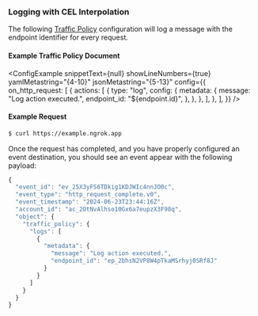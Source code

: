 
### Logging with CEL Interpolation

The following [Traffic Policy](/docs/traffic-policy/)
configuration will log a message with the endpoint identifier for every request.

#### Example Traffic Policy Document

<ConfigExample
	snippetText={null}
	showLineNumbers={true}
	yamlMetastring="{4-10}"
	jsonMetastring="{5-13}"
	config={{
		on_http_request: [
			{
				actions: [
					{
						type: "log",
						config: {
							metadata: {
								message: "Log action executed.",
								endpoint_id: "${endpoint.id}",
							},
						},
					},
				],
			},
		],
	}}
/>

#### Example Request

```bash
$ curl https://example.ngrok.app
```

Once the request has completed, and you have properly configured an
event destination, you should see an event appear with the following payload:

```jsx
{
  "event_id": "ev_25X3yFS6TDkig1KDJWIc4nnJO0c",
  "event_type": "http_request_complete.v0",
  "event_timestamp": "2024-06-23T23:44:16Z",
  "account_id": "ac_2OtNvAlhso10Gx6a7eupzX3F98q",
  "object": {
    "traffic_policy": {
      "logs": [
        {
          "metadata": {
            "message": "Log action executed.",
            "endpoint_id": "ep_2bhsN2VP8W4pTkaMSrhyj0SRf8J"
          }
        }
      ]
    }
  }
}
```

